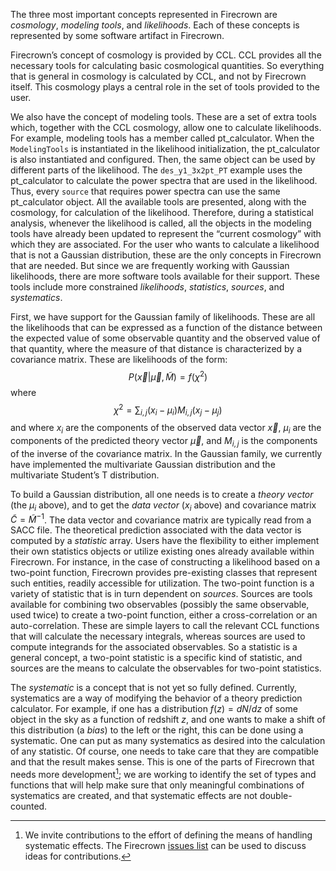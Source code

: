 The three most important concepts represented in Firecrown are *cosmology*, *modeling tools*, and *likelihoods*.
Each of these concepts is represented by some software artifact in Firecrown.

Firecrown's concept of cosmology is provided by CCL.
CCL provides all the necessary tools for calculating basic cosmological quantities.
So everything that is general in cosmology is calculated by CCL, and not by Firecrown itself.
This cosmology plays a central role in the set of tools provided to the user.

We also have the concept of modeling tools.
These are a set of extra tools which, together with the CCL cosmology, allow one to calculate likelihoods.
For example, modeling tools has a member called pt_calculator. 
When the `ModelingTools` is instantiated in the likelihood initialization, the pt_calculator is also instantiated and configured.
Then, the same object can be used by different parts of the likelihood.
The `des_y1_3x2pt_PT` example uses the pt_calculator to calculate the power spectra that are used in the likelihood. 
Thus, every `source` that requires power spectra can use the same pt_calculator object.
All the available tools are presented, along with the cosmology, for calculation of the likelihood.
Therefore, during a statistical analysis, whenever the likelihood is called, all the objects in the modeling tools have already been updated to represent the "current cosmology" with which they are associated.
For the user who wants to calculate a likelihood that is not a Gaussian distribution, these are the only concepts in Firecrown that are needed.
But since we are frequently working with Gaussian likelihoods, there are more software tools available for their support.
These tools include more constrained *likelihoods*,  *statistics*, *sources*, and *systematics*.

First, we have support for the Gaussian family of likelihoods.
These are all the likelihoods that can be expressed as a function of the distance between the expected value of some observable quantity and the observed value of that quantity, where the measure of that distance is characterized by a covariance matrix.
These are likelihoods of the form:
$$P(\vec{x}|\vec{\mu},\widetilde{M}) = f(\chi^2)$$
where
$$\chi^2 = \sum_{i,j} (x_i - \mu_i) M_{i,j} (x_j - \mu_j)$$
and where $x_i$ are the components of the observed data vector $\vec{x}$, $\mu_i$ are the components of the predicted theory vector $\vec{\mu}$, and $M_{i,j}$ is the components of the inverse of the covariance matrix.
In the Gaussian family, we currently have implemented the multivariate Gaussian distribution and the multivariate Student's T distribution.

To build a Gaussian distribution, all one needs is to create a *theory vector* (the $\mu_i$ above), and to get the *data vector* ($x_i$ above) and covariance matrix $\widetilde{C} = \widetilde{M}^{-1}$.
The data vector and covariance matrix are typically read from a SACC file.
The theoretical prediction associated with the data vector is computed by a *statistic* array.
Users have the flexibility to either implement their own statistics objects or utilize existing ones already available within Firecrown.
For instance, in the case of constructing a likelihood based on a two-point function, Firecrown provides pre-existing classes that represent such entities, readily accessible for utilization.
The two-point function is a variety of statistic that is in turn dependent on *sources*.
Sources are tools available for combining two observables (possibly the same observable, used twice) to create a two-point function, either a cross-correlation or an auto-correlation.
These are simple layers to call the relevant CCL functions that will calculate the necessary integrals, whereas sources are used to compute integrands for the associated observables.
So a statistic is a general concept, a two-point statistic is a specific kind of statistic, and sources are the means to calculate the observables for two-point statistics.

The *systematic* is a concept that is not yet so fully defined.
Currently, systematics are a way of modifying the behavior of a theory prediction calculator.
For example, if one has a distribution $f(z) = dN/dz$ of some object in the sky as a function of redshift $z$, and one wants to make a shift of this distribution (a *bias*) to the left or the right, this can be done using a systematic.
One can put as many systematics as desired into the calculation of any statistic.
Of course, one needs to take care that they are compatible and that the result makes sense.
This is one of the parts of Firecrown that needs more development[^invitation]; we are working to identify the set of types and functions that will help make sure that only meaningful combinations of systematics are created, and that systematic effects are not double-counted.

[^invitation]: We invite contributions to the effort of defining the means of handling systematic effects.
The Firecrown [issues list](https://github.com/LSSTDESC/firecrown/issues) can be used to discuss ideas for contributions.

